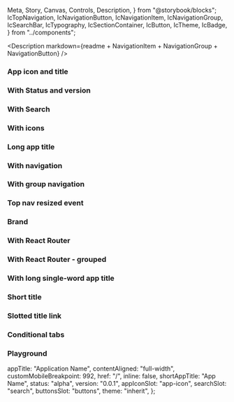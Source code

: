   Meta,
  Story,
  Canvas,
  Controls,
  Description,
} from "@storybook/blocks";
  IcTopNavigation,
  IcNavigationButton,
  IcNavigationItem,
  IcNavigationGroup,
  IcSearchBar,
  IcTypography,
  IcSectionContainer,
  IcButton,
  IcTheme,
  IcBadge,
} from "../components";

<Meta of={IcTopNavigationStories} />

<Description markdown={readme + NavigationItem + NavigationGroup + NavigationButton} />

### App icon and title

<Canvas>
  <Story of={IcTopNavigationStories.AppIconAndTitle} />
</Canvas>

### With Status and version

<Canvas>
  <Story of={IcTopNavigationStories.StatusAndVersion} />
</Canvas>

### With Search

<Canvas>
  <Story of={IcTopNavigationStories.WithSearch} />
</Canvas>

### With icons

<Canvas>
  <Story of={IcTopNavigationStories.WithIcons} />
</Canvas>

### Long app title

<Canvas>
  <Story of={IcTopNavigationStories.LongAppTitle} />
</Canvas>

### With navigation

<Canvas>
  <Story of={IcTopNavigationStories.WithNavigation} />
</Canvas>

### With group navigation

<Canvas>
  <Story of={IcTopNavigationStories.WithGroupNavigation} />
</Canvas>

### Top nav resized event

<Canvas>
  <Story of={IcTopNavigationStories.TopNavResizedEvent} />
</Canvas>

### Brand

<Canvas>
  <Story of={IcTopNavigationStories.Brand} />
</Canvas>

### With React Router

<Canvas>
  <Story of={IcTopNavigationStories.WithReactRouter} />
</Canvas>

### With React Router - grouped

<Canvas>
  <Story of={IcTopNavigationStories.WithReactRouterGrouped} />
</Canvas>

### With long single-word app title

<Canvas>
  <Story of={IcTopNavigationStories.LongSingleWordAppTitle} />
</Canvas>

### Short title

<Canvas>
  <Story of={IcTopNavigationStories.ShortTitle} />
</Canvas>

### Slotted title link

<Canvas>
  <Story of={IcTopNavigationStories.SlottedTitleLink} />
</Canvas>

### Conditional tabs

<Canvas>
  <Story of={IcTopNavigationStories.ConditionalTabs} />
</Canvas>

### Playground

  appTitle: "Application Name",
  contentAligned: "full-width",
  customMobileBreakpoint: 992,
  href: "/",
  inline: false,
  shortAppTitle: "App Name",
  status: "alpha",
  version: "0.0.1",
  appIconSlot: "app-icon",
  searchSlot: "search",
  buttonsSlot: "buttons",
  theme: "inherit",
};

<Canvas>
  <Story of={IcTopNavigationStories.Playground} />
</Canvas>
